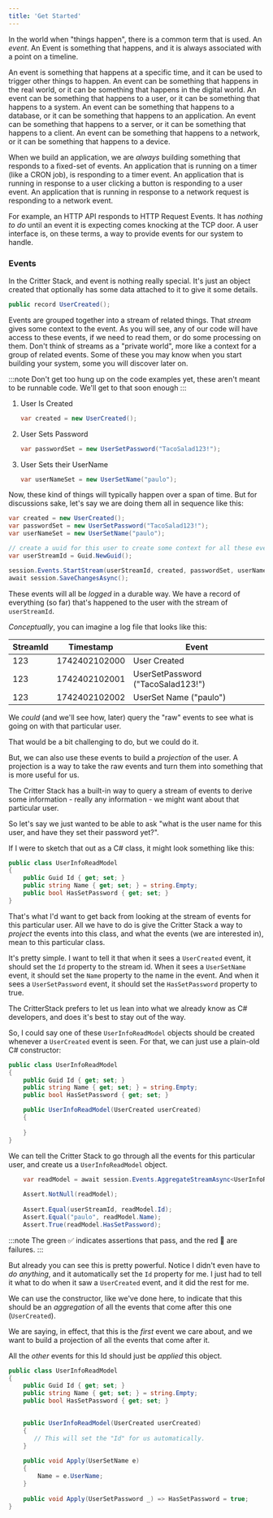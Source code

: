 ```yaml
---
title: 'Get Started'
---
```





In the world when "things happen", there is a common term that is used. An *event*. An Event is something that happens, and it is always associated with a point on a timeline. 

An event is something that happens at a specific time, and it can be used to trigger other things to happen. An event can be something that happens in the real world, or it can be something that happens in the digital world. An event can be something that happens to a user, or it can be something that happens to a system. An event can be something that happens to a database, or it can be something that happens to an application. An event can be something that happens to a server, or it can be something that happens to a client. An event can be something that happens to a network, or it can be something that happens to a device.

When we build an application, we are *always* building something that responds to a fixed-set of events. An application that is running on a timer (like a CRON job), is responding to a timer event. 
An application that is running in response to a user clicking a button is responding to a user event. 
An application that is running in response to a network request is responding to a network event.

For example, an HTTP API responds to HTTP Request Events. It has *nothing to do* until an event it is expecting comes knocking at the TCP door. A user interface is, on these terms, a way to provide events for our system to handle.

### Events

In the Critter Stack, and event is nothing really special. It's just an object created that optionally has some data attached to it to give it some details.

```cs title="Sample Event"
public record UserCreated();
```

Events are grouped together into a stream of related things. That *stream* gives some context to the event. As you will see, any of our code will have access to these events, if we need to read them, or do some processing on them. Don't think of streams as a "private world", more like a context for a group of 
related events. Some of these you may know when you start building your system, some you will discover later on. 

:::note 
Don't get too hung up on the code examples yet, these aren't meant to be runnable code. We'll get to that soon enough
:::

<Steps>

1. User Is Created

    ```csharp
    var created = new UserCreated();
    ```

2. User Sets Password

    ```csharp
    var passwordSet = new UserSetPassword("TacoSalad123!");
    ```

3. User Sets their UserName
    
    ```csharp
    var userNameSet = new UserSetName("paulo");
    ```

</Steps>

Now, these kind of things will typically happen over a span of time. But for discussions sake, let's say we are doing them all in sequence like this:

```csharp
var created = new UserCreated();
var passwordSet = new UserSetPassword("TacoSalad123!");
var userNameSet = new UserSetName("paulo");

// create a uuid for this user to create some context for all these events.
var userStreamId = Guid.NewGuid(); 

session.Events.StartStream(userStreamId, created, passwordSet, userNameSet);
await session.SaveChangesAsync();

```

These events will all be *logged* in a durable way. We have a record of everything (so far) that's happened to the user with the stream of `userStreamId`.

*Conceptually*, you can imagine a log file that looks like this:

| StreamId | Timestamp | Event |
|----------|---|----|
| 123 | 1742402102000 | User Created |
| 123 | 1742402102001 | UserSetPassword ("TacoSalad123!")|
| 123 | 1742402102002 | UserSet Name ("paulo") |

We *could* (and we'll see how, later) query the "raw" events to see what is going on with that particular user. 

That would be a bit challenging to do, but we could do it.

But, we can also use these events to build a *projection* of the user. A projection is a way to take the raw events and turn them into something that is more useful for us.

The Critter Stack has a built-in way to query a stream of events to derive some information - really any information - we might want about that particular user. 

So let's say we just wanted to be able to ask "what is the user name for this user, and have they set their password yet?".

If I were to sketch that out as a C# class, it might look something like this:

```csharp
public class UserInfoReadModel
{
    public Guid Id { get; set; }
    public string Name { get; set; } = string.Empty;
    public bool HasSetPassword { get; set; }
}
```

That's what I'd want to get back from looking at the stream of events for this particular user. All we have to do is give the Critter Stack a way to *project* the events into this class, and what the events (we are interested in), mean to this particular class.


It's pretty simple. I want to tell it that when it sees a `UserCreated` event, it should set the `Id` property to the stream id. When it sees a `UserSetName` event, it should set the `Name` property to the name in the event. And when it sees a `UserSetPassword` event, it should set the `HasSetPassword` property to true.

The CritterStack prefers to let us lean into what we already know as C# developers, and does it's best to stay out of the way. 

So, I could say one of these `UserInfoReadModel` objects should be created whenever a `UserCreated` event is seen. For that, we can just use a plain-old C# constructor:

```csharp
public class UserInfoReadModel
{
    public Guid Id { get; set; }
    public string Name { get; set; } = string.Empty;
    public bool HasSetPassword { get; set; }

    public UserInfoReadModel(UserCreated userCreated)
    {
        
    }
}
```

We can tell the Critter Stack to go through all the events for this particular user, and create us a `UserInfoReadModel` object. 

```csharp del={"🚫": 6} ins={"✅": 3,5}  del={"🚫": 7}
    var readModel = await session.Events.AggregateStreamAsync<UserInfoReadModel>(userStreamId);
            
    Assert.NotNull(readModel);
            
    Assert.Equal(userStreamId, readModel.Id);
    Assert.Equal("paulo", readModel.Name);
    Assert.True(readModel.HasSetPassword);
```

:::note
The green ✅ indicates assertions that pass, and the red 🚫 are failures.
:::

But already you can see this is pretty powerful. Notice I didn't even have to *do anything*, and it automatically set the `Id` property for me. I just had to tell it what to do when it saw a `UserCreated` event, and it did the rest for me.

We can use the constructor, like we've done here, to indicate that this should be an *aggregation* of all the events that come after this one (`UserCreated`).

We are saying, in effect, that this is the *first* event we care about, and we want to build a projection of all the events that come after it.

All the *other* events for this Id should just be *applied* this object.


```csharp ins={13-18}
public class UserInfoReadModel
{
    public Guid Id { get; set; }
    public string Name { get; set; } = string.Empty;
    public bool HasSetPassword { get; set; }

    
    public UserInfoReadModel(UserCreated userCreated)
    {
       // This will set the "Id" for us automatically.
    }
    
    public void Apply(UserSetName e)
    {
        Name = e.UserName;
    }
    
    public void Apply(UserSetPassword _) => HasSetPassword = true;
}
```